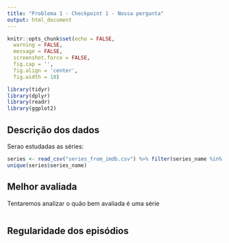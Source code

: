 ```yaml
---
title: "Problema 1 - Checkpoint 1 - Nossa pergunta"
output: html_document
---
```


```r
knitr::opts_chunk$set(echo = FALSE,
  warning = FALSE,
  message = FALSE,
  screenshot.force = FALSE,
  fig.cap = '',
  fig.align = 'center',
  fig.width = 10)
```

```r
library(tidyr)
library(dplyr)
library(readr)
library(ggplot2)
```

## Descrição dos dados

Serao estudadas as séries:
```r
series <- read_csv("series_from_imdb.csv") %>% filter(series_name %in% c("Mr Robot", "Sense8", "The Walking Dead", "Orphan Black", "Vikings"))
unique(series$series_name)
```

## Melhor avaliada
Tentaremos analizar o quão bem avaliada é uma série

```r

```

## Regularidade dos episódios